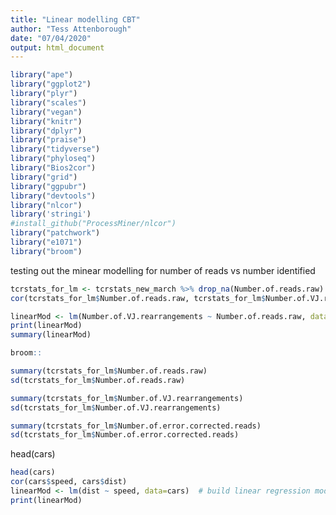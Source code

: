 ```yaml
---
title: "Linear modelling CBT"
author: "Tess Attenborough"
date: "07/04/2020"
output: html_document
---
```


```r
library("ape")
library("ggplot2")
library("plyr")
library("scales")
library("vegan")
library("knitr")
library("dplyr")
library("praise")
library("tidyverse")
library("phyloseq")
library("Bios2cor")
library("grid")
library("ggpubr")
library("devtools")
library("nlcor")
library('stringi')
#install_github("ProcessMiner/nlcor")
library("patchwork")
library("e1071")
library("broom")
```


testing out the minear modelling for number of reads vs number identified
```r
tcrstats_for_lm <- tcrstats_new_march %>% drop_na(Number.of.reads.raw)
cor(tcrstats_for_lm$Number.of.reads.raw, tcrstats_for_lm$Number.of.VJ.rearrangements)

linearMod <- lm(Number.of.VJ.rearrangements ~ Number.of.reads.raw, data=tcrstats_for_lm)  # build linear regression model on full data
print(linearMod)
summary(linearMod)

broom::
```

```r
summary(tcrstats_for_lm$Number.of.reads.raw)
sd(tcrstats_for_lm$Number.of.reads.raw)
```

```r
summary(tcrstats_for_lm$Number.of.VJ.rearrangements)
sd(tcrstats_for_lm$Number.of.VJ.rearrangements)
```

```r
summary(tcrstats_for_lm$Number.of.error.corrected.reads)
sd(tcrstats_for_lm$Number.of.error.corrected.reads)
```

head(cars)
```r
head(cars)
cor(cars$speed, cars$dist)
linearMod <- lm(dist ~ speed, data=cars)  # build linear regression model on full data
print(linearMod)
```
